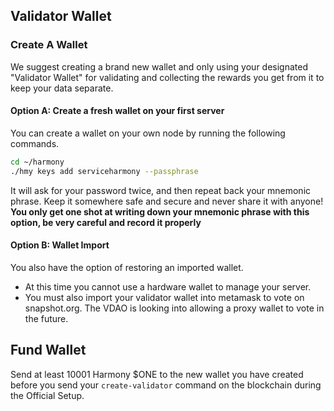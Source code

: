 ## Validator Wallet

### Create A Wallet
We suggest creating a brand new wallet and only using your designated "Validator Wallet" for validating and collecting the rewards you get from it to keep your data separate.

#### Option A: Create a fresh wallet on your first server
You can create a wallet on your own node by running the following commands.

```bash
cd ~/harmony
./hmy keys add serviceharmony --passphrase
```

It will ask for your password twice, and then repeat back your mnemonic phrase. Keep it somewhere safe and secure and never share it with anyone! **You only get one shot at writing down your mnemonic phrase with this option, be very careful and record it properly**

#### Option B: Wallet Import
You also have the option of restoring an imported wallet. 

- At this time you cannot use a hardware wallet to manage your server.
- You must also import your validator wallet into metamask to vote on snapshot.org. The VDAO is looking into allowing a proxy wallet to vote in the future.

## Fund Wallet
Send at least 10001 Harmony $ONE to the new wallet you have created before you send your `create-validator` command on the blockchain during the Official Setup.